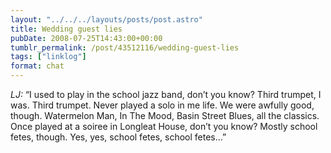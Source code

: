 ```yaml
---
layout: "../../../layouts/posts/post.astro"
title: Wedding guest lies
pubDate: 2008-07-25T14:43:00+00:00
tumblr_permalink: /post/43512116/wedding-guest-lies
tags: ["linklog"]
format: chat
---
```


<i>LJ:</i> &#8220;I used to play in the school jazz band, don&#8217;t you know? Third
trumpet, I was. Third trumpet. Never played a solo in me life. We were awfully good,
though. Watermelon Man, In The Mood, Basin Street Blues, all the classics. Once played
at a soiree in Longleat House, don&#8217;t you know? Mostly school fetes, though.
Yes, yes, school fetes, school fetes&#8230;&#8221;
